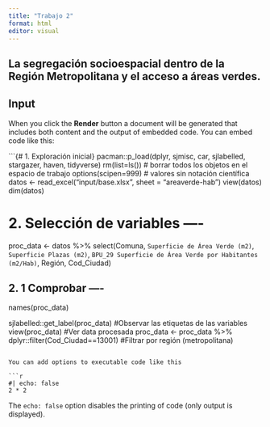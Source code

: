 ```yaml
---
title: "Trabajo 2"
format: html
editor: visual
---
```


## **La segregación socioespacial dentro de la Región Metropolitana y el acceso a áreas verdes.**

## Input

When you click the **Render** button a document will be generated that includes both content and the output of embedded code. You can embed code like this:

```{# 1. Exploración inicial}
pacman::p_load(dplyr, sjmisc, car, sjlabelled, stargazer, haven, tidyverse)
rm(list=ls())       # borrar todos los objetos en el espacio de trabajo
options(scipen=999) # valores sin notación científica
datos <- read_excel("input/base.xlsx", sheet = "areaverde-hab")
view(datos)
dim(datos)

# 2. Selección de variables ----
proc_data <- datos %>% select(Comuna,
                                            `Superficie de Área Verde (m2)`, 
                                            `Superficie Plazas (m2)`, 
                                            `BPU_29 Superficie de Área Verde por Habitantes (m2/Hab)`,
                              Región,
                              Cod_Ciudad) 

## 2. 1 Comprobar ----
names(proc_data)

sjlabelled::get_label(proc_data) #Observar las etiquetas de las variables
view(proc_data) #Ver data procesada 
proc_data <- proc_data %>% dplyr::filter(Cod_Ciudad==13001) #Filtrar por región (metropolitana)

```

You can add options to executable code like this

```r
#| echo: false
2 * 2
```

The `echo: false` option disables the printing of code (only output is displayed).

